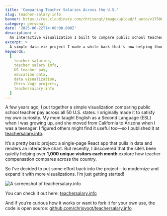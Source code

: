 ```yaml
---
title: 'Comparing Teacher Salaries Across the U.S.'
slug: teacher-salary-info
banner: https://res.cloudinary.com/chrisvogt/image/upload/f_auto/v1750657869/chrisvogt-me/thumbnails/teacher-salary-info-banner.webp
category: personal
date: '2025-06-22T14:00:00.000Z'
description: >
  An interactive visualization I built to compare public school teacher salaries across all 50 U.S. states.
excerpt: >
  A simple data viz project I made a while back that’s now helping thousands of visitors each month explore how teacher pay varies across the country.
keywords:
  [
    teacher salaries,
    teacher salary info,
    US teacher pay,
    education data,
    data visualization,
    Chris Vogt projects,
    teachersalary.info
  ]
---
```


A few years ago, I put together a simple visualization comparing public school teacher pay across all 50 U.S. states. I originally made it to satisfy my own curiosity. My mom taught English as a Second Language (ESL) when I was growing up, and she moved from California to Arizona when I was a teenager. I figured others might find it useful too—so I published it at [teachersalary.info](https://teachersalary.info).

It’s a pretty basic project: a single-page React app that pulls in data and renders an interactive chart. But recently, I discovered that the site’s been quietly helping over **1,000 unique visitors each month** explore how teacher compensation compares across the country.

So I’ve decided to put some effort back into the project—to modernize and expand it with more visualizations. I’m just getting started!

<img
  loading='lazy'
  alt='A screenshot of teachersalary.info'
  src='https://res.cloudinary.com/chrisvogt/image/upload/f_auto/v1750627001/chrisvogt-me/thumbnails/teacher-salary-info.webp'
/>

You can check it out here: [teachersalary.info](https://teachersalary.info)

And if you’re curious how it works or want to fork it for your own use, the code is open source: [github.com/chrisvogt/teachersalary.info](https://github.com/chrisvogt/teachersalary.info)
